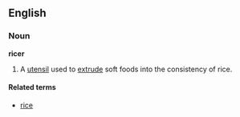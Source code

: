 ==English==
===Noun===
'''ricer'''

#A [[utensil]] used to [[extrude]] soft foods into the consistency of rice.

====Related terms====
*[[rice]]